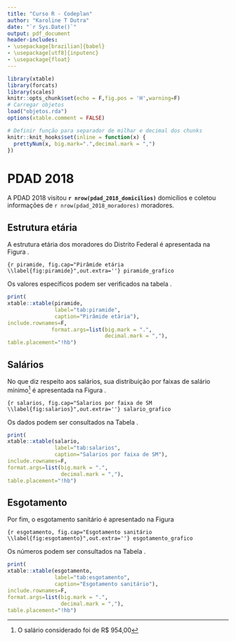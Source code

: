 ```yaml
---
title: "Curso R - Codeplan"
author: "Karoline T Dutra"
date: "`r Sys.Date()`"
output: pdf_document
header-includes:
- \usepackage[brazilian]{babel}
- \usepackage[utf8]{inputenc}
- \usepackage{float}
---
```



```r
library(xtable)
library(forcats)
library(scales)
knitr::opts_chunk$set(echo = F,fig.pos = 'H',warning=F)
# Carregar objetos
load("objetos.rda")
options(xtable.comment = FALSE)

# Definir função para separador de milhar e decimal dos chunks
knitr::knit_hooks$set(inline = function(x) {
  prettyNum(x, big.mark=".",decimal.mark = ",")
})

```

# PDAD 2018

A PDAD 2018 visitou **`r nrow(pdad_2018_domicilios)`** domicílios e coletou informações de `r nrow(pdad_2018_moradores)` moradores.

## Estrutura etária

A estrutura etária dos moradores do Distrito Federal é apresentada na Figura \ref{fig:piramide}.

```{r piramide, fig.cap="Pirâmide etária \\label{fig:piramide}",out.extra=''}
piramide_grafico
```

Os valores específicos podem ser verificados na tabela \ref{tab:piramide}.

```r
print(
xtable::xtable(piramide,
               label="tab:piramide",
               caption="Pirâmide etária"),
include.rownames=F,
              format.args=list(big.mark = ".",
                               decimal.mark = ","),
table.placement="!hb")
```

\clearpage

## Salários
No que diz respeito aos salários, sua distribuição por faixas de salário mínimo^[O salário considerado foi de R$ 954,00] é apresentada na Figura \ref{fig:salarios}.

```{r salarios, fig.cap="Salarios por faixa de SM \\label{fig:salarios}",out.extra=''}
salario_grafico
```

Os dados podem ser consultados na Tabela \ref{tab:salarios}.

```r
print(
xtable::xtable(salario,
               label="tab:salarios",
               caption="Salarios por faixa de SM"),
include.rownames=F,
format.args=list(big.mark = ".",
                 decimal.mark = ","),
table.placement="!hb")
```

\clearpage
\pagebreak


## Esgotamento

Por fim, o esgotamento sanitário é apresentado na Figura \ref{fig:esgotamento}

```{r esgotamento, fig.cap="Esgotamento sanitário \\label{fig:esgotamento}",out.extra=''}
esgotamento_grafico
```

Os números podem ser consultados na Tabela \ref{tab:esgotamento}.

```r
print(
xtable::xtable(esgotamento,
               label="tab:esgotamento",
               caption="Esgotamento sanitário"),
include.rownames=F,
format.args=list(big.mark = ".",
                 decimal.mark = ","),
table.placement="!hb")
```